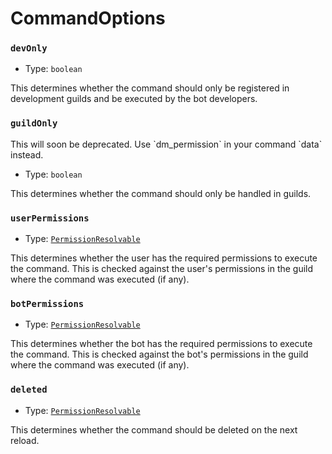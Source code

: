 
# CommandOptions

### `devOnly`

-   Type: `boolean`

This determines whether the command should only be registered in development guilds and be executed by the bot developers.

### `guildOnly`

<Callout type="error">
    This will soon be deprecated. Use `dm_permission` in your command `data` instead.
</Callout>

-   Type: `boolean`

This determines whether the command should only be handled in guilds.

### `userPermissions`

-   Type: [`PermissionResolvable`](https://old.discordjs.dev/#/docs/discord.js/main/typedef/PermissionResolvable)

This determines whether the user has the required permissions to execute the command. This is checked against the user's permissions in the guild where the command was executed (if any).

### `botPermissions`

-   Type: [`PermissionResolvable`](https://old.discordjs.dev/#/docs/discord.js/main/typedef/PermissionResolvable)

This determines whether the bot has the required permissions to execute the command. This is checked against the bot's permissions in the guild where the command was executed (if any).

### `deleted`

-   Type: [`PermissionResolvable`](https://old.discordjs.dev/#/docs/discord.js/main/typedef/PermissionResolvable)

This determines whether the command should be deleted on the next reload.
